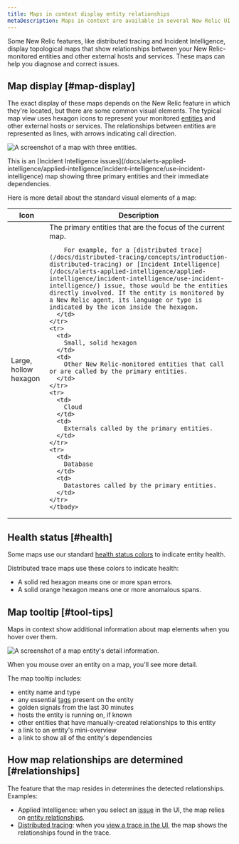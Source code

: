 ```yaml
---
title: Maps in context display entity relationships
metaDescription: Maps in context are available in several New Relic UI locations to show how entities relate to one another.
---
```


Some New Relic features, like distributed tracing and Incident Intelligence, display topological maps that show relationships between your New Relic-monitored entities and other external hosts and services. These maps can help you diagnose and correct issues. 

## Map display [#map-display]

The exact display of these maps depends on the New Relic feature in which they're located, but there are some common visual elements. The typical map view uses hexagon icons to represent your monitored [entities](/docs/new-relic-one/use-new-relic-one/core-concepts/what-entity-new-relic) and other external hosts or services. The relationships between entities are represented as lines, with arrows indicating call direction. 

![A screenshot of a map with three entities.](./images/context-map-three-entities.png "A context map with three entities.")

<figcaption>This is an [Incident Intelligence issues](/docs/alerts-applied-intelligence/applied-intelligence/incident-intelligence/use-incident-intelligence) map showing three primary entities and their immediate dependencies.</figcaption>

Here is more detail about the standard visual elements of a map: 

<table>
  <thead>
    <tr>
      <th style={{ width: "200px" }}>
        Icon
      </th>
      <th>
        Description
      </th>
    </tr>
  </thead>
    <tbody>
    <tr>
      <td>
        Large, hollow hexagon
      </td>
      <td>
        The primary entities that are the focus of the current map. 
        
        For example, for a [distributed trace](/docs/distributed-tracing/concepts/introduction-distributed-tracing) or [Incident Intelligence](/docs/alerts-applied-intelligence/applied-intelligence/incident-intelligence/use-incident-intelligence/) issue, those would be the entities directly involved. If the entity is monitored by a New Relic agent, its language or type is indicated by the icon inside the hexagon.
      </td>
    </tr>
    <tr>
      <td>
        Small, solid hexagon
      </td>
      <td>
        Other New Relic-monitored entities that call or are called by the primary entities.
      </td>
    </tr>
    <tr>
      <td>
        Cloud
      </td>
      <td>
        Externals called by the primary entities.
      </td>
    </tr>
    <tr>
      <td>
        Database
      </td>
      <td>
        Datastores called by the primary entities.
      </td>
    </tr>    
    </tbody>
</table>

## Health status [#health]

Some maps use our standard [health status colors](/docs/alerts-applied-intelligence/new-relic-alerts/alert-conditions/view-entity-health-status-find-entities-without-alert-conditions/#colors) to indicate entity health. 

Distributed trace maps use these colors to indicate health:
    
  * A solid red hexagon means one or more span errors.
  * A solid orange hexagon means one or more anomalous spans.

## Map tooltip [#tool-tips]

Maps in context show additional information about map elements when you hover over them.

![A screenshot of a map entity's detail information.](./images/context-map-entity-detail.png "A map entity's detail information.")

<figcaption>When you mouse over an entity on a map, you'll see more detail.</figcaption>

The map tooltip includes:

* entity name and type
* any essential [tags](/docs/new-relic-one/use-new-relic-one/core-concepts/use-tags-help-organize-find-your-data) present on the entity
* golden signals from the last 30 minutes
* hosts the entity is running on, if known
* other entities that have manually-created relationships to this entity
* a link to an entity's mini-overview
* a link to show all of the entity's dependencies


## How map relationships are determined [#relationships]

The feature that the map resides in determines the detected relationships. Examples: 

* Applied Intelligence: when you select an [issue](/docs/alerts-applied-intelligence/applied-intelligence/incident-intelligence/use-incident-intelligence/#issue-summary) in the UI, the map relies on [entity relationships](/docs/apis/nerdgraph/examples/nerdgraph-relationships-api-tutorial).
* [Distributed tracing](/docs/distributed-tracing/concepts/introduction-distributed-tracing): when you [view a trace in the UI](/docs/distributed-tracing/ui-data/understand-use-distributed-tracing-ui#trace-map), the map shows the relationships found in the trace.
